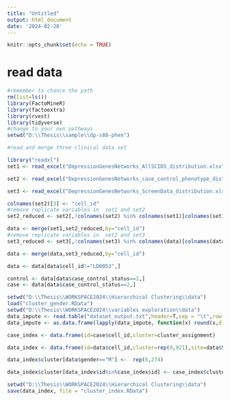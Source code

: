 ```yaml
---
title: "Untitled"
output: html_document
date: '2024-02-28'
---
```


```r
knitr::opts_chunk$set(echo = TRUE)
```

# read data

```r
#remember to chance the path
rm(list=ls())
library(FactoMineR)
library(factoextra)
library(rvest)
library(tidyverse)
#change to your own pathways
setwd("D:\\Thesis\\sample\\dp-s88-phen")

#read and merge three clinical data set

library("readxl")
set1 <- read_excel("DepressionGenesNetworks_AllSCIDS_distribution.xlsx", sheet = "DATA", col_names = T)

set2 <- read_excel("DepressionGenesNetworks_case_control_phenotype_distribution.xlsx", sheet = "Data", col_names = T)

set3 <- read_excel("DepressionGenesNetworks_ScreenData_distribution.xlsx", sheet = "NIH_Depression_Hopkins_18NOV10", col_names = T)

colnames(set2)[3] <- "cell_id"
#remove replicate variables in  set1 and set2
set2_reduced <- set2[,!colnames(set2) %in% colnames(set1)[colnames(set1) != "cell_id"]]

data <- merge(set1,set2_reduced,by="cell_id")
#remove replicate variables in  set2 and set3
set3_reduced <- set3[,!colnames(set3) %in% colnames(data)[colnames(data) != "cell_id"]]

data <- merge(data,set3_reduced,by="cell_id")

data <- data[data$cell_id!="LD0053",]

control <- data[data$case_control_status==1,]
case <- data[data$case_control_status==2,]
```

```r
setwd("D:\\Thesis\\WORKSPACE2024\\Hierarchical Clustering\\data")
load("cluster_gender.RData")
setwd("D:\\Thesis\\WORKSPACE2024\\variables exploration\\data")
data_impute <- read.table("dataset_output.txt",header=T,sep = "\t",row.names = NULL)
data_impute <- as.data.frame(lapply(data_impute, function(x) round(x,digits = 4)))
```

```r
case_index <- data.frame(id=case$cell_id,cluster=cluster_assignment)

data_index <- data.frame(id=data$cell_id,cluster=rep(0,921),site=data$SITE,age=data_impute$Ppage_At_Interview,children=data_impute$Children,atebefore=data_impute$Atebefore,smokebefore=data_impute$Smokebefore, exercisebefore=data_impute$Exercisebefore,alcoholbefore= data_impute$Alcoholbefore, TimeBloodDraw=data_impute$Timebloodnumeric)

data_index$cluster[data$gender=="M"] <-  rep(6,274)

data_index$cluster[data_index$id%in%case_index$id] <- case_index$cluster


```

```r
setwd("D:\\Thesis\\WORKSPACE2024\\Hierarchical Clustering\\data")
save(data_index, file = "cluster_index.RData")
```
